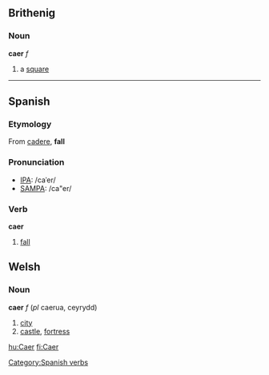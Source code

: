 ==Brithenig==

===Noun===
'''caer''' ''f''

#a [[square]]

----

==Spanish==
===Etymology===
From {{L.}} [[cadere]], '''fall'''

===Pronunciation===
*[[w:IPA|IPA]]: /caˈer/
*[[w:SAMPA|SAMPA]]: /ca"er/

===Verb===
[[Category:Spanish verbs]]
'''caer'''

# [[fall]]

==Welsh==
===Noun===
'''caer''' ''f'' (''pl'' caerua, ceyrydd)
# [[city]]
# [[castle]], [[fortress]]

[[hu:Caer]]
[[fi:Caer]]